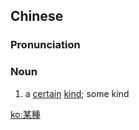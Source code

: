 {{also|某种}}
==Chinese==
{{zh-forms|s=某种}}

===Pronunciation===
{{zh-pron
|m=mǒuzhǒng
|c=mau5 zung2
|cat=n
}}

===Noun===
{{zh-noun}}

# a [[certain]] [[kind]]; some kind

[[ko:某種]]